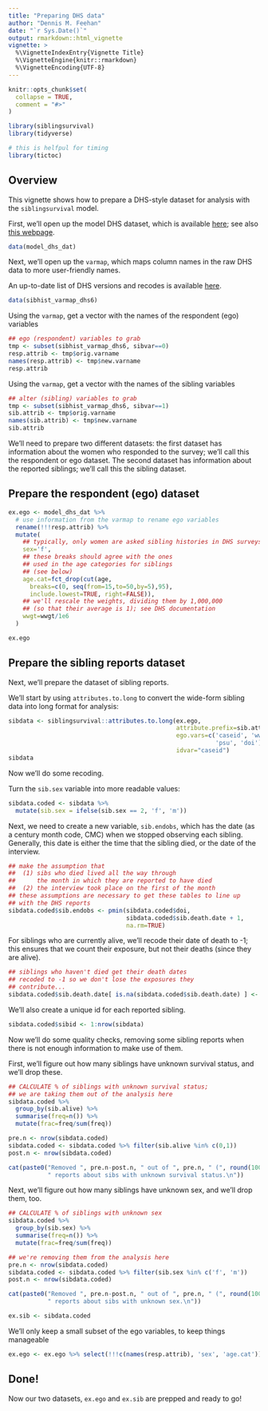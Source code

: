 ```yaml
---
title: "Preparing DHS data"
author: "Dennis M. Feehan"
date: "`r Sys.Date()`"
output: rmarkdown::html_vignette
vignette: >
  %\VignetteIndexEntry{Vignette Title}
  %\VignetteEngine{knitr::rmarkdown}
  %\VignetteEncoding{UTF-8}
---
```


```r
knitr::opts_chunk$set(
  collapse = TRUE,
  comment = "#>"
)
```



```r
library(siblingsurvival)
library(tidyverse)

# this is helfpul for timing
library(tictoc)
```

## Overview

This vignette shows how to prepare a DHS-style dataset for analysis with the
`siblingsurvival` model.

First, we'll open up the model DHS dataset, which is available
[here](https://dhsprogram.com/customcf/legacy/data/sample_download_dataset.cfm?Filename=ZZIR62DT.ZIP&Tp=1&Ctry_Code=zz&survey_id=0&doctype=dhs);
see also [this webpage](https://dhsprogram.com/data/Download-Model-Datasets.cfm).

```r
data(model_dhs_dat)
```

Next, we'll open up the `varmap`, which maps column names in the raw DHS data to more
user-friendly names.

An up-to-date list of DHS versions and recodes is available [here](https://www.dhsprogram.com/publications/publication-dhsg4-dhs-questionnaires-and-manuals.cfm).

```r
data(sibhist_varmap_dhs6)
```

Using the `varmap`, get a vector with the names of the respondent (ego) variables

```r
## ego (respondent) variables to grab
tmp <- subset(sibhist_varmap_dhs6, sibvar==0)
resp.attrib <- tmp$orig.varname
names(resp.attrib) <- tmp$new.varname
resp.attrib
```

Using the `varmap`, get a vector with the names of the sibling variables

```r
## alter (sibling) variables to grab
tmp <- subset(sibhist_varmap_dhs6, sibvar==1)
sib.attrib <- tmp$orig.varname
names(sib.attrib) <- tmp$new.varname
sib.attrib
```

We'll need to prepare two different datasets: the first dataset has information about the women
who responded to the survey; we'll call this the respondent or ego dataset.
The second dataset has information about the reported siblings; we'll call this the sibling dataset.

## Prepare the respondent (ego) dataset

```r
ex.ego <- model_dhs_dat %>% 
  # use information from the varmap to rename ego variables
  rename(!!!resp.attrib) %>%
  mutate(
    ## typically, only women are asked sibling histories in DHS surveys
    sex='f',
    ## these breaks should agree with the ones
    ## used in the age categories for siblings
    ## (see below)
    age.cat=fct_drop(cut(age,
      breaks=c(0, seq(from=15,to=50,by=5),95),
      include.lowest=TRUE, right=FALSE)),
    ## we'll rescale the weights, dividing them by 1,000,000 
    ## (so that their average is 1); see DHS documentation
    wwgt=wwgt/1e6
  ) 

ex.ego
```

## Prepare the sibling reports dataset

Next, we'll prepare the dataset of sibling reports.

We'll start by using `attributes.to.long` to convert the wide-form sibling data into long format for analysis:

```r
sibdata <- siblingsurvival::attributes.to.long(ex.ego,
                                               attribute.prefix=sib.attrib,
                                               ego.vars=c('caseid', 'wwgt', 
                                                          'psu', 'doi'),
                                               idvar="caseid")
sibdata
```

Now we'll do some recoding.

Turn the `sib.sex` variable into more readable values:

```r
sibdata.coded <- sibdata %>%
  mutate(sib.sex = ifelse(sib.sex == 2, 'f', 'm'))
```

Next, we need to create a new variable, `sib.endobs`, which has the
date (as a century month code, CMC) when we stopped observing each sibling.
Generally, this date is either the time that the sibling died, or the date
of the interview.

```r
## make the assumption that
##  (1) sibs who died lived all the way through
##      the month in which they are reported to have died
##  (2) the interview took place on the first of the month
## these assumptions are necessary to get these tables to line up
## with the DHS reports
sibdata.coded$sib.endobs <- pmin(sibdata.coded$doi,
                                 sibdata.coded$sib.death.date + 1,
                                 na.rm=TRUE)
```

For siblings who are currently alive, we'll recode their date of death to -1;
this ensures that we count their exposure, but not their deaths (since they are alive).

```r
## siblings who haven't died get their death dates
## recoded to -1 so we don't lose the exposures they
## contribute...
sibdata.coded$sib.death.date[ is.na(sibdata.coded$sib.death.date) ] <- -1
```

We'll also create a unique id for each reported sibling.

```r
sibdata.coded$sibid <- 1:nrow(sibdata)
```

Now we'll do some quality checks, removing some sibling reports when there is not enough
information to make use of them.

First, we'll figure out how many siblings have unknown survival status, and we'll
drop these.

```r

## CALCULATE % of siblings with unknown survival status;
## we are taking them out of the analysis here
sibdata.coded %>% 
  group_by(sib.alive) %>% 
  summarise(freq=n()) %>% 
  mutate(frac=freq/sum(freq))

pre.n <- nrow(sibdata.coded)
sibdata.coded <- sibdata.coded %>% filter(sib.alive %in% c(0,1))
post.n <- nrow(sibdata.coded)

cat(paste0("Removed ", pre.n-post.n, " out of ", pre.n, " (", round(100*(pre.n-post.n)/pre.n,2), "%)",
           " reports about sibs with unknown survival status.\n"))
```

Next, we'll figure out how many siblings have unknown sex, and we'll drop them, too.

```r

## CALCULATE % of siblings with unknown sex
sibdata.coded %>% 
  group_by(sib.sex) %>% 
  summarise(freq=n()) %>% 
  mutate(frac=freq/sum(freq))

## we're removing them from the analysis here
pre.n <- nrow(sibdata.coded)
sibdata.coded <- sibdata.coded %>% filter(sib.sex %in% c('f', 'm'))
post.n <- nrow(sibdata.coded)

cat(paste0("Removed ", pre.n-post.n, " out of ", pre.n, " (", round(100*(pre.n-post.n)/pre.n,2), "%)",
           " reports about sibs with unknown sex.\n"))

ex.sib <- sibdata.coded
```

We'll only keep a small subset of the ego variables, to keep things manageable

```r
ex.ego <- ex.ego %>% select(!!!c(names(resp.attrib), 'sex', 'age.cat'))
```

## Done!

Now our two datasets, `ex.ego` and `ex.sib` are prepped and ready to go!



